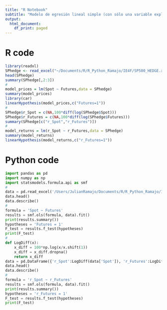```yaml
---
title: "R Notebook"
subtitle: "Modelo de egresión lineal simple (con sólo una variable explicativa)"
output:
  html_document:
    df_print: paged
---
```


# R code

```r
library(readxl)
SPhedge <- read_excel("~/Documents/R/R_Python_Ramajo/IE4F/SP500_HEDGE.xls", col_types = c("date", "numeric", "numeric"))
head(SPhedge)
summary(SPhedge[,2:3])
#
model_prices = lm(Spot ~ Futures,data = SPhedge)
summary(model_prices)
library(car)
linearHypothesis(model_prices,c("Futures=1"))
#
SPhedge$r_Spot = c(NA,100*diff(log(SPhedge$Spot)))
SPhedge$r_Futures = c(NA,100*diff(log(SPhedge$Futures))) 
summary(SPhedge[c("r_Spot","r_Futures")])
#
model_returns = lm(r_Spot ~ r_Futures,data = SPhedge)
summary(model_returns)
linearHypothesis(model_returns,c("r_Futures=1"))
```

# Python code

```python
import pandas as pd
import numpy as np
import statsmodels.formula.api as smf
#
data = pd.read_excel('/Users/JulianRamajo/Documents/R/R_Python_Ramajo/IE4F/SP500_HEDGE.xls', index_col=0)
data.head()
data.describe()
#
formula = 'Spot ~ Futures'
results = smf.ols(formula, data).fit()
print(results.summary())
hypotheses = 'Futures = 1'
F_test = results.f_test(hypotheses)
print(F_test)
# 
def LogDiff(x):
    x_diff = 100*np.log(x/x.shift(1))
    x_diff = x_diff.dropna()
    return x_diff
data = pd.DataFrame({'r_Spot':LogDiff(data['Spot']), 'r_Futures':LogDiff(data['Futures'])})
data.head()
data.describe()
#
formula = 'r_Spot ~ r_Futures'
results = smf.ols(formula, data).fit()
print(results.summary())
hypotheses = 'r_Futures = 1'
F_test = results.f_test(hypotheses)
print(F_test)
```
